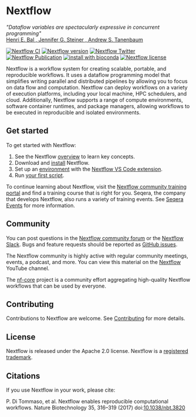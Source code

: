 
# Nextflow

*"Dataflow variables are spectacularly expressive in concurrent programming"*
<br />[Henri E. Bal , Jennifer G. Steiner , Andrew S. Tanenbaum](https://dl.acm.org/doi/abs/10.1145/72551.72552)

[![Nextflow CI](https://github.com/nextflow-io/nextflow/workflows/Nextflow%20CI/badge.svg)](https://github.com/nextflow-io/nextflow/actions/workflows/build.yml?query=branch%3Amaster+event%3Apush)
[![Nextflow version](https://img.shields.io/github/release/nextflow-io/nextflow.svg?colorB=58bd9f&style=popout)](https://github.com/nextflow-io/nextflow/releases/latest)
[![Nextflow Twitter](https://img.shields.io/twitter/url/https/nextflowio.svg?colorB=58bd9f&&label=%40nextflow&style=popout)](https://twitter.com/nextflowio)
[![Nextflow Publication](https://img.shields.io/badge/Published-Nature%20Biotechnology-26af64.svg?colorB=58bd9f&style=popout)](https://www.nature.com/articles/nbt.3820)
[![install with bioconda](https://img.shields.io/badge/install%20with-bioconda-brightgreen.svg?colorB=58bd9f&style=popout)](http://bioconda.github.io/recipes/nextflow/README.html)
[![Nextflow license](https://img.shields.io/github/license/nextflow-io/nextflow.svg?colorB=58bd9f&style=popout)](https://github.com/nextflow-io/nextflow/blob/master/COPYING)

Nextflow is a workflow system for creating scalable, portable, and reproducible workflows. It uses a dataflow programming model that simplifies writing parallel and distributed pipelines by allowing you to focus on data flow and computation. Nextflow can deploy workflows on a variety of execution platforms, including your local machine, HPC schedulers, and cloud. Additionally, Nextflow supports a range of compute environments, software container runtimes, and package managers, allowing workflows to be executed in reproducible and isolated environments.

## Get started

To get started with Nextflow:

1. See the Nextflow [overview][overview-page] to learn key concepts.
2. Download and [install][install-page] Nextflow.
3. Set up an [environment][devenv-page] with the [Nextflow VS Code extension][devenv-nextflow].
4. Run [your first script][your-first-script].

To continue learning about Nextflow, visit the [Nextflow community training portal](https://training.nextflow.io/latest/) and find a training course that is right for you. Seqera, the company that develops Nextflow, also runs a variety of training events. See [Seqera Events](https://seqera.io/events/) for more information.

## Community

You can post questions in the [Nextflow community forum](https://community.seqera.io) or the [Nextflow Slack](https://www.nextflow.io/slack-invite.html). Bugs and feature requests should be reported as [GitHub issues](https://github.com/nextflow-io/nextflow/issues/new/choose).

The Nextflow community is highly active with regular community meetings, events, a podcast, and more. You can view this material on the [Nextflow](https://www.youtube.com/@Nextflow) YouTube channel.

The [nf-core](https://nf-co.re/) project is a community effort aggregating high-quality Nextflow workflows that can be used by everyone.

## Contributing

Contributions to Nextflow are welcome. See [Contributing][contributing-page] for more details.

## License

Nextflow is released under the Apache 2.0 license. Nextflow is a [registered trademark](https://github.com/nextflow-io/trademark).

## Citations

If you use Nextflow in your work, please cite:

P. Di Tommaso, et al. Nextflow enables reproducible computational workflows. Nature Biotechnology 35, 316–319 (2017) doi:[10.1038/nbt.3820](http://www.nature.com/nbt/journal/v35/n4/full/nbt.3820.html)

[contributing-page]: /nextflow_docs/nextflow_repo/docs/developer/overview.mdx
[overview-page]: /nextflow_docs/nextflow_repo/docs/overview.mdx
[install-page]: /nextflow_docs/nextflow_repo/docs/install.mdx
[devenv-page]: /nextflow_docs/nextflow_repo/docs/developer-env.mdx
[devenv-nextflow]: /nextflow_docs/nextflow_repo/docs/developer-env.mdx#nextflow
[your-first-script]: /nextflow_docs/nextflow_repo/docs/your-first-script.mdx